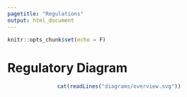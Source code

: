 ```yaml
---
pagetitle: "Regulations"
output: html_document
---
```


```r
knitr::opts_chunk$set(echo = F)
```

# Regulatory Diagram

<center>
```r
cat(readLines("diagrams/overview.svg"))
```
</center>

<br/>
<br/>

